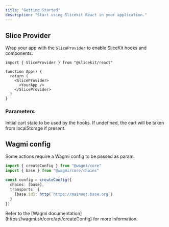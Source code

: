 ```yaml
---
title: "Getting Started"
description: "Start using Slicekit React in your application."
---
```


## Slice Provider

Wrap your app with the `SliceProvider` to enable SliceKit hooks and components.

```tsx
import { SliceProvider } from "@slicekit/react"

function App() {
  return (
    <SliceProvider>
      <YourApp />
    </SliceProvider>
  )
}
```

### Parameters

<ParamField body="initCart" type="`ProductCart[] | undefined`">
  Initial cart state to be used by the hooks. If undefined, the cart will be
  taken from localStorage if present.
</ParamField>

## Wagmi config

Some actions require a Wagmi config to be passed as param.

```ts
import { createConfig } from "@wagmi/core"
import { base } from "@wagmi/core/chains"

const config = createConfig({
  chains: [base],
  transports: {
    [base.id]: http(`https://mainnet.base.org`)
  }
})
```

<Note>
  Refer to the [Wagmi documentation](https://wagmi.sh/core/api/createConfig) for
  more information.
</Note>
